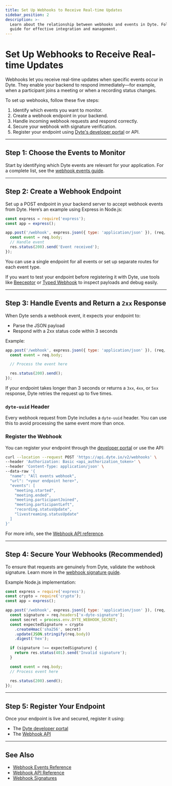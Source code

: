 ```yaml
---
title: Set Up Webhooks to Receive Real-time Updates
sidebar_position: 2
description: >-
  Learn about the relationship between webhooks and events in Dyte. Follow our
  guide for effective integration and management.
---
```


# Set Up Webhooks to Receive Real-time Updates

Webhooks let you receive real-time updates when specific events occur in Dyte. They enable your backend to respond immediately—for example, when a participant joins a meeting or when a recording status changes.

To set up webhooks, follow these five steps:

1. Identify which events you want to monitor.
2. Create a webhook endpoint in your backend.
3. Handle incoming webhook requests and respond correctly.
4. Secure your webhook with signature verification.
5. Register your endpoint using [Dyte's developer portal](https://dev.dyte.io) or API.

---

## Step 1: Choose the Events to Monitor

Start by identifying which Dyte events are relevant for your application. For a complete list, see the [webhook events guide](/guides/capabilities/webhooks/webhook-events).

---

## Step 2: Create a Webhook Endpoint

Set up a POST endpoint in your backend server to accept webhook events from Dyte. Here’s an example using Express in Node.js:

```js
const express = require('express');
const app = express();

app.post('/webhook', express.json({ type: 'application/json' }), (req, res) => {
  const event = req.body;
  // Handle event
  res.status(200).send('Event received');
});
```

You can use a single endpoint for all events or set up separate routes for each event type.

If you want to test your endpoint before registering it with Dyte, use tools like [Beeceptor](https://beeceptor.com/) or [Typed Webhook](https://typedwebhook.tools/) to inspect payloads and debug easily.

---

## Step 3: Handle Events and Return a `2xx` Response

When Dyte sends a webhook event, it expects your endpoint to:

- Parse the JSON payload
- Respond with a 2xx status code within 3 seconds

Example:

```js
app.post('/webhook', express.json({ type: 'application/json' }), (req, res) => {
  const event = req.body;

  // Process the event here

  res.status(200).send();
});
```

If your endpoint takes longer than 3 seconds or returns a `3xx`, `4xx`, or `5xx` response, Dyte retries the request up to five times.

### `dyte-uuid` Header

Every webhook request from Dyte includes a `dyte-uuid` header. You can use this to avoid processing the same event more than once.

### Register the Webhook

You can register your endpoint through the [developer portal](https://dev.dyte.io) or use the API:

```bash
curl --location --request POST 'https://api.dyte.io/v2/webhooks' \
--header 'Authorization: Basic <api_authorization_token>' \
--header 'Content-Type: application/json' \
--data-raw '{
  "name": "All events webhook",
  "url": "<your endpoint here>",
  "events": [
    "meeting.started",
    "meeting.ended",
    "meeting.participantJoined",
    "meeting.participantLeft",
    "recording.statusUpdate",
    "livestreaming.statusUpdate"
  ]
}'
```

For more info, see the [Webhook API reference](/api/?v=v2#/operations/addWebhook).

---

## Step 4: Secure Your Webhooks (Recommended)

To ensure that requests are genuinely from Dyte, validate the webhook signature. Learn more in the [webhook signature guide](/guides/capabilities/webhooks/signatures).

Example Node.js implementation:

```js
const express = require('express');
const crypto = require('crypto');
const app = express();

app.post('/webhook', express.json({ type: 'application/json' }), (req, res) => {
  const signature = req.headers['x-dyte-signature'];
  const secret = process.env.DYTE_WEBHOOK_SECRET;
  const expectedSignature = crypto
    .createHmac('sha256', secret)
    .update(JSON.stringify(req.body))
    .digest('hex');

  if (signature !== expectedSignature) {
    return res.status(401).send('Invalid signature');
  }

  const event = req.body;
  // Process event here

  res.status(200).send();
});
```

---

## Step 5: Register Your Endpoint

Once your endpoint is live and secured, register it using:

- The [Dyte developer portal](https://dev.dyte.io)
- The [Webhook API](/api/?v=v2#/operations/addWebhook)

---

## See Also

- [Webhook Events Reference](/guides/capabilities/webhooks/webhook-events)
- [Webhook API Reference](/api/?v=v2#/operations/addWebhook)
- [Webhook Signatures](/guides/capabilities/webhooks/signatures)
